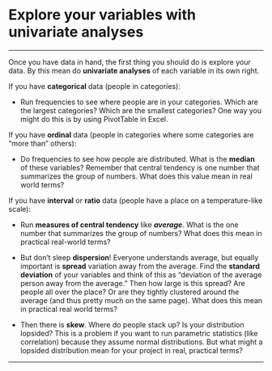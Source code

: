 # Explore your variables with univariate analyses {.unnumbered}

------------------------------------------------------------------------

Once you have data in hand, the first thing you should do is explore your data. By this mean do **univariate analyses** of each variable in its own right.

If you have **categorical** data (people in categories):

-   Run frequencies to see where people are in your categories. Which are the largest categories? Which are the smallest categories? One way you might do this is by using PivotTable in Excel.

If you have **ordinal** data (people in categories where some categories are "more than" others):

-   Do frequencies to see how people are distributed. What is the **median** of these variables? Remember that central tendency is one number that summarizes the group of numbers. What does this value mean in real world terms?

If you have **interval** or **ratio** data (people have a place on a temperature-like scale):

-   Run **measures of central tendency** like ***average***. What is the one number that summarizes the group of numbers? What does this mean in practical real-world terms?

-   But don't sleep **dispersion**! Everyone understands average, but equally important is **spread** variation away from the average. Find the **standard deviation** of your variables and think of this as "deviation of the average person away from the average." Then how large is this spread? Are people all over the place? Or are they tightly clustered around the average (and thus pretty much on the same page). What does this mean in practical real world terms?

-   Then there is **skew**. Where do people stack up? Is your distribution lopsided? This is a problem if you want to run parametric statistics (like correlation) because they assume normal distributions. But what might a lopsided distribution mean for your project in real, practical terms?

------------------------------------------------------------------------
